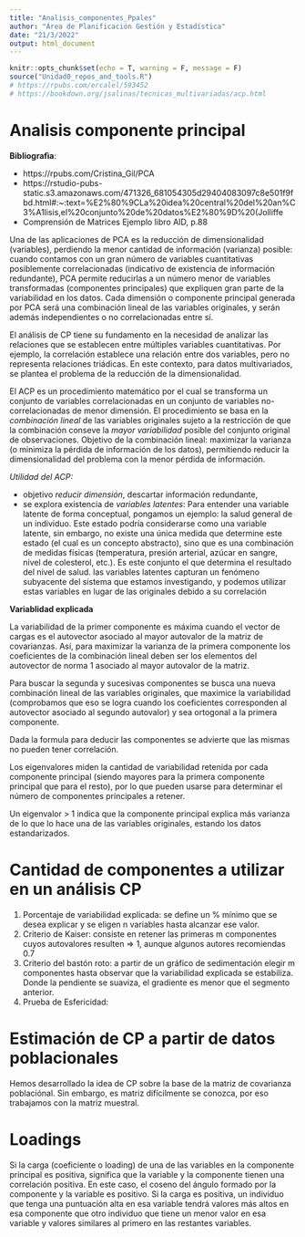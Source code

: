 ```yaml
---
title: "Analisis_componentes_Ppales"
author: "Área de Planificación Gestión y Estadística"
date: "21/3/2022"
output: html_document
---
```

```r
knitr::opts_chunk$set(echo = T, warning = F, message = F)
source("Unidad0_repos_and_tools.R")
# https://rpubs.com/ercalel/593452
# https://bookdown.org/jsalinas/tecnicas_multivariadas/acp.html
```

# Analisis componente principal

**Bibliografìa**: 

- https://rpubs.com/Cristina_Gil/PCA 
- https://rstudio-pubs-static.s3.amazonaws.com/471326_681054305d29404083097c8e501f9fbd.html#:~:text=%E2%80%9CLa%20idea%20central%20del%20an%C3%A1lisis,el%20conjunto%20de%20datos%E2%80%9D%20(Jolliffe
- Comprensión de Matrices Ejemplo libro AID, p.88

Una de las aplicaciones de PCA es la reducción de dimensionalidad (variables), perdiendo la menor cantidad de información (varianza) posible: cuando contamos con un gran número de variables cuantitativas posiblemente correlacionadas (indicativo de existencia de información redundante), PCA permite reducirlas a un número menor de variables transformadas (componentes principales) que expliquen gran parte de la variabilidad en los datos. Cada dimensión o componente principal generada por PCA será una combinación lineal de las variables originales, y serán además independientes o no correlacionadas entre sí.

El análisis de CP tiene su fundamento en la necesidad de analizar las relaciones que se establecen entre  múltiples variables cuantitativas. Por ejemplo, la correlación establece una relación entre dos variables, pero no representa relaciones triádicas. En este contexto, para datos multivariados, se plantea el problema de la reducción de la dimensionalidad. 

El ACP es un procedimiento matemático por el cual se transforma un conjunto de variables correlacionadas en un conjunto de variables no-correlacionadas de menor dimensión. El procedimiento se basa en la *combinación lineal* de las variables originales sujeto a la restricción de que la combinación conseve la *mayor variabilidad* posible del conjunto original de observaciones. Objetivo de la combinación lineal: maximizar la varianza (o minimiza la pérdida de información de los datos), permitiendo reducir la dimensionalidad del problema con la menor pérdida de información.

*Utilidad del ACP:*    

- objetivo *reducir dimensión*, descartar información redundante,    
- se explora existencia de *variables latentes*:  Para entender una variable latente de forma conceptual, pongamos un ejemplo: la salud general de un individuo. Este estado podría considerarse como una variable latente, sin embargo, no existe una única medida que determine este estado (el cual es un concepto abstracto), sino que es una combinación de medidas físicas (temperatura, presión arterial, azúcar en sangre, nivel de colesterol, etc.). Es este conjunto el que determina el resultado del nivel de salud.   las variables latentes capturan un fenómeno subyacente del sistema que estamos investigando, y podemos utilizar estas variables en lugar de las originales debido a su correlación

**Variablidad explicada**   
 
La variabilidad de la primer componente es máxima cuando el vector de cargas es el autovector asociado al mayor autovalor de la matriz de covarianzas. Así, para maximizar la varianza de la primera componente los coeficientes de la combinación lineal deben ser los elementos del autovector de norma 1 asociado al mayor autovalor de la matriz. 

Para buscar la segunda y sucesivas componentes se busca una nueva combinación lineal de las variables originales, que maximice la variabilidad (comprobamos que eso se logra cuando los coeficientes corresponden al autovector asociado al segundo autovalor) y sea ortogonal a la primera componente. 

Dada la formula para deducir las componentes se advierte que las mismas no pueden tener correlación.    

Los eigenvalores miden la cantidad de variabilidad retenida por cada componente principal (siendo mayores para la primera componente principal que para el resto), por lo que pueden usarse para determinar el número de componentes principales a retener.

Un eigenvalor > 1 indica que la componente principal explica más varianza de lo que lo hace una de las variables originales, estando los datos estandarizados.


# Cantidad de componentes a utilizar en un análisis CP

1. Porcentaje de variabilidad explicada: se define un % mínimo que se desea explicar y se eligen n variables hasta alcanzar ese valor.    
2. Criterio de Kaiser: consiste en retener las primeras m componentes cuyos autovalores resulten => 1, aunque algunos autores recomiendas 0.7
3. Criterio del bastón roto: a partir de un gráfico de sedimentación elegir m componentes hasta observar que la variabilidad explicada se estabiliza. Donde la pendiente se suaviza, el gradiente es menor que el segmento anterior.
4. Prueba de Esfericidad: 


# Estimación de CP a partir de datos poblacionales

Hemos desarrollado la idea de CP sobre la base de la matriz de covarianza poblaciónal. Sin embargo, es matriz difícilmente se conozca, por eso trabajamos con la matriz muestral.

# Loadings 

Si la carga (coeficiente o loading) de una de las variables en la componente principal es positiva, significa que la variable y la componente tienen una correlación positiva. En este caso, el coseno del ángulo formado por la componente y la variable es positivo. Si la carga es positiva, un individuo que tenga una puntuación alta en esa variable tendrá valores más altos en esa componente que otro individuo que tiene un menor valor en esa variable y valores similares al primero en las restantes variables.


